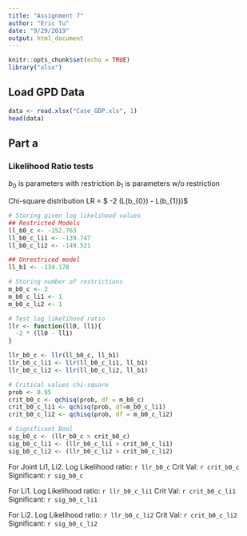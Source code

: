 ```yaml
---
title: "Assignment 7"
author: "Eric Tu"
date: "9/29/2019"
output: html_document
---
```


```r
knitr::opts_chunk$set(echo = TRUE)
library("xlsx")
```

## Load GPD Data

```r
data <- read.xlsx("Case_GDP.xls", 1)
head(data)
```

## Part a

### Likelihood Ratio tests
$b_{0}$ is parameters with restriction
$b_{1}$ is parameters w/o restriction

Chi-square distribution
LR = $ -2 (\log L(b_{0}) - \log L(b_{1}))$

```r
# Storing given log likelihood values
## Restricted Models
ll_b0_c <- -152.763
ll_b0_c_li1 <- -139.747
ll_b0_c_li2 <- -149.521

## Unrestriced model
ll_b1 <- -134.178

# Storing number of restrictions
m_b0_c <- 2
m_b0_c_li1 <- 1
m_b0_c_li2 <- 1

# Test log likelihood ratio
llr <- function(ll0, ll1){
  -2 * (ll0 - ll1)
}

llr_b0_c <- llr(ll_b0_c, ll_b1)
llr_b0_c_li1 <- llr(ll_b0_c_li1, ll_b1)
llr_b0_c_li2 <- llr(ll_b0_c_li2, ll_b1)

# Critical values chi-square
prob <- 0.95
crit_b0_c <- qchisq(prob, df = m_b0_c)
crit_b0_c_li1 <- qchisq(prob, df=m_b0_c_li1)
crit_b0_c_li2 <- qchisq(prob, df = m_b0_c_li2)

# Significant Bool
sig_b0_c <- (llr_b0_c > crit_b0_c)
sig_b0_c_li1 <- (llr_b0_c_li1 > crit_b0_c_li1)
sig_b0_c_li2 <- (llr_b0_c_li2 > crit_b0_c_li2)


```

For Joint Li1, Li2. Log Likelihood ratio: `r llr_b0_c` Crit Val: `r crit_b0_c` Significant: `r sig_b0_c`

For Li1. Log Likelihood ratio: `r llr_b0_c_li1` Crit Val: `r crit_b0_c_li1` Significant: `r sig_b0_c_li1` 

For Li2. Log Likelihood ratio: `r llr_b0_c_li2` Crit Val: `r crit_b0_c_li2` Significant: `r sig_b0_c_li2` 
